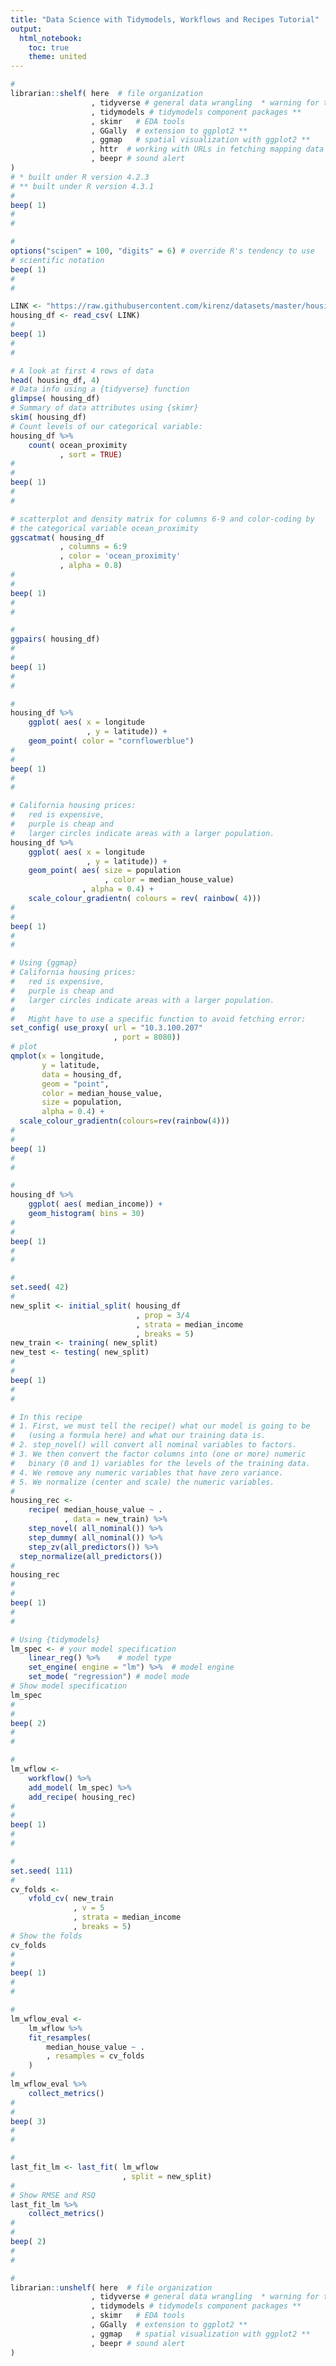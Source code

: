 ```yaml
---
title: "Data Science with Tidymodels, Workflows and Recipes Tutorial"
output: 
  html_notebook:
    toc: true
    theme: united
---
```

<!-- from https://www.kirenz.com/post/2020-12-19-r-tidymodels-housing/ -->

<!--
#############################################################################
# In this example, our goal is to build a model of housing prices in        #
# California. In particular, the model should learn from California census  #
# data and be able to predict the median house price in any district        #
# (population of 600 to 3000 people), given some predictor variables.       #
# We use the root mean square error (RMSE) as a performance measure for     #
# our regression problem.                                                   #
#############################################################################
-->
<!-- Libraries -->
```r
#
librarian::shelf( here  # file organization
                  , tidyverse # general data wrangling  * warning for tibble
                  , tidymodels # tidymodels component packages **
                  , skimr   # EDA tools
                  , GGally  # extension to ggplot2 **
                  , ggmap   # spatial visualization with ggplot2 **
                  , httr  # working with URLs in fetching mapping data
                  , beepr # sound alert
)
# * built under R version 4.2.3
# ** built under R version 4.3.1
# 
beep( 1)
# 
# 
```

<!-- Global Options -->
```r
#
options("scipen" = 100, "digits" = 6) # override R's tendency to use
# scientific notation
beep( 1)
#
#
```

<!-- 
################################################################
#####               1 Understanding the Data                ####
################################################################
# Here, we will 
#   1) Import data                                             #
#   2) Get and overview about the data                         #
#   3) Discover and visualize the data to gain insights        #
################################################################
-->

<!-- ### 1.1 Import data ### -->
```r
LINK <- "https://raw.githubusercontent.com/kirenz/datasets/master/housing.csv"
housing_df <- read_csv( LINK)
#
beep( 1)
#
#
```
<!-- ### 1.2 Data overview ### -->
```r
# A look at first 4 rows of data
head( housing_df, 4)
# Data info using a {tidyverse} function
glimpse( housing_df)
# Summary of data attributes using {skimr}
skim( housing_df)
# Count levels of our categorical variable:
housing_df %>%
    count( ocean_proximity
           , sort = TRUE)
#
#
beep( 1)
# 
# 
```

<!--
The function ggscatmat from the package GGally creates a matrix with scatterplots, densities and correlations for numeric columns. In our 
code, we enter the dataset housing_df, choose columns 6 to 9, a color 
column for our categorical variable ocean_proximity, and an alpha 
level of 0.8 (for a little transparency).
-->
```r
# scatterplot and density matrix for columns 6-9 and color-coding by
# the categorical variable ocean_proximity
ggscatmat( housing_df
           , columns = 6:9
           , color = 'ocean_proximity'
           , alpha = 0.8)
#
#
beep( 1)
# 
# 
```


<!--
To obtain an overview of even more visualizations, we can use the function ggpairs.
-->
```r
#
ggpairs( housing_df)
#
#
beep( 1)
# 
# 
```

<!-- ### 1.3 Data exploration ### -->
```r
#
housing_df %>%
    ggplot( aes( x = longitude
                 , y = latitude)) +
    geom_point( color = "cornflowerblue")
#
#
beep( 1)
#
#
```

<!-- Scatterplot color coded by housing price and density -->
```r
# California housing prices:
#   red is expensive,
#   purple is cheap and
#   larger circles indicate areas with a larger population.
housing_df %>%
    ggplot( aes( x = longitude
                 , y = latitude)) +
    geom_point( aes( size = population
                     , color = median_house_value)
                , alpha = 0.4) +
    scale_colour_gradientn( colours = rev( rainbow( 4)))
#
#
beep( 1)
#
#
```

<!-- Skip this until mapping URL is resolved -->

<!-- Topographical map overlay of scatterplot color coded by housing price and density -->
```r
# Using {ggmap}
# California housing prices:
#   red is expensive,
#   purple is cheap and
#   larger circles indicate areas with a larger population.
#   
#   Might have to use a specific function to avoid fetching error:
set_config( use_proxy( url = "10.3.100.207"
                       , port = 8080))
# plot
qmplot(x = longitude, 
       y = latitude, 
       data = housing_df, 
       geom = "point", 
       color = median_house_value, 
       size = population,
       alpha = 0.4) +
  scale_colour_gradientn(colours=rev(rainbow(4)))
#
#
beep( 1)
#
#
```

<!-- 
################################################################
#####                   2 Data Preparation                  ####
################################################################
# Before we build our model, we first split data into training #
# and test set using stratified sampling.                      #
#                                                              #
# Let’s assume we would know that the median income is a very  #
# important attribute to predict median housing prices.        #
# Therefore, we would want to create a training and test set   #
# using stratified sampling.                                   #
#                                                              #
# A stratum (plural strata) refers to a subset (part) of the   #
# population (entire collection of items under consideration)  #
# which is being sampled:                                      #
################################################################
-->

<!-- Let's take a look at the distribution of median income. -->
```r
# 
housing_df %>%
    ggplot( aes( median_income)) +
    geom_histogram( bins = 30)
#
#
beep( 1)
#
#
```
<!-- ### 2.1 Data Splitting ### -->
<!--
# We want to ensure that the test set is representative of the 
# various categories of incomes in the whole dataset. In other 
# words, we would like to have instances for each stratum, or 
# else the estimate of a stratum’s importance may be biased. 
# This means that you should not have too many strata, and 
# each stratum should be large enough. We use 5 strata in our 
# example.
-->
```r
# 
set.seed( 42)
#
new_split <- initial_split( housing_df
                            , prop = 3/4
                            , strata = median_income
                            , breaks = 5)
new_train <- training( new_split)
new_test <- testing( new_split)
#
#
beep( 1)
#
#

```


<!-- ### 2.2 Recipes ### -->

<!-- 
# 
# Next, we use a recipe() to build a set of steps for data pre-processing 
# and feature engineering.
# 
# Recipes are built as a series of pre-processing steps, such as:
#     . converting qualitative predictors to indicator variables (also 
#         known as dummy variables),
#     . transforming data to be on a different scale (e.g., taking the
#         logarithm of a variable),
#     . transforming whole groups of predictors together,
#     . extracting key features from raw variables (e.g., getting the 
#         day of the week out of a date variable),
# 
# In summary, the idea of the recipes package is to define a recipe 
# or blueprint that can be used to sequentially define the encodings 
# and pre-processing of the data (i.e. “feature engineering”) before 
# we build our models.
#
-->

```r
# In this recipe
# 1. First, we must tell the recipe() what our model is going to be 
#   (using a formula here) and what our training data is.
# 2. step_novel() will convert all nominal variables to factors.
# 3. We then convert the factor columns into (one or more) numeric
#   binary (0 and 1) variables for the levels of the training data.
# 4. We remove any numeric variables that have zero variance.
# 5. We normalize (center and scale) the numeric variables.
# 
housing_rec <-
    recipe( median_house_value ~ .
            , data = new_train) %>%
    step_novel( all_nominal()) %>%
    step_dummy( all_nominal()) %>%
    step_zv(all_predictors()) %>%
  step_normalize(all_predictors())
#
housing_rec
#
#
beep( 1)
#
#
```

<!-- Specifying and fitting the models -->

<!-- 
################################################################
#####                   3 Model Building                    ####
################################################################
-->

<!-- ### 3.1 Model Specification ### 
    1. Pick a model type: choose from this list                  
    2. Set the engine: choose from this list                     
    3. Set the mode: regression or classification                
-->
```r
# Using {tidymodels}
lm_spec <- # your model specification
    linear_reg() %>%    # model type
    set_engine( engine = "lm") %>%  # model engine
    set_mode( "regression") # model mode
# Show model specification
lm_spec
#
#
beep( 2)
#
#
```

<!-- ### 3.2 Creating the Workflow ### 
# To combine the data preparation with the model building, we 
# use {workflow}.

# A workflow is an object that can bundle together your 
# pre-processing, modeling, and post-processing requests                
-->
```r
#
lm_wflow <-
    workflow() %>%
    add_model( lm_spec) %>%
    add_recipe( housing_rec)
#
#
beep( 1)
#
#
```

<!-- ### 3.3 Evaluate the Model ### 
# We build a validation set with K-fold cross-validation.#               
-->
```r
#
set.seed( 111)
#
cv_folds <-
    vfold_cv( new_train
              , v = 5
              , strata = median_income
              , breaks = 5)
# Show the folds
cv_folds
#
#
beep( 1)
#
#
```

<!-- 
    Fitting the model and collecting the performance metrics with
    collect_metrics()
-->
```r
#
lm_wflow_eval <-
    lm_wflow %>%
    fit_resamples(
        median_house_value ~ .
        , resamples = cv_folds
    )
#
lm_wflow_eval %>%
    collect_metrics()
#
#
beep( 3)
#
#
```

<!--
    # Note: 
        Usually, we would fit multiple models and select the 
        one with the smallest RMSE. In this example, we only 
        demonstrate the process with one model.
-->

<!-- ### 3.4 Last Fit and Evaluation ### -->

<!-- Fit the best model to the training set and evaluate the
    test set with the function last_fit()
-->
```r
# 
last_fit_lm <- last_fit( lm_wflow
                         , split = new_split)
# 
# Show RMSE and RSQ
last_fit_lm %>%
    collect_metrics()
# 
# 
beep( 2)
# 
# 
```


<!-- Unshelving libraries -->
```r
#
librarian::unshelf( here  # file organization
                  , tidyverse # general data wrangling  * warning for tibble
                  , tidymodels # tidymodels component packages **
                  , skimr   # EDA tools
                  , GGally  # extension to ggplot2 **
                  , ggmap   # spatial visualization with ggplot2 **
                  , beepr # sound alert
)
```
